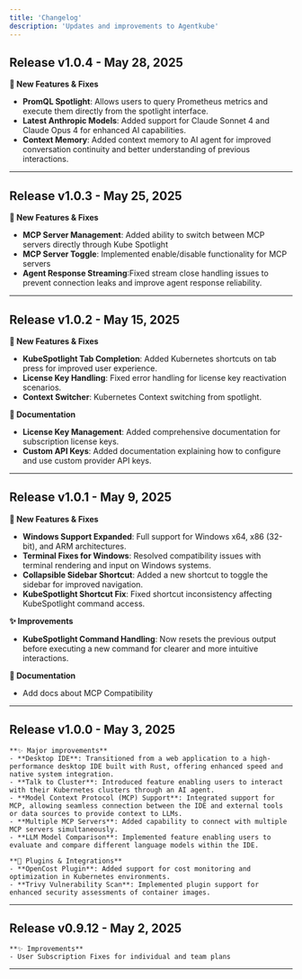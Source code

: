 ```yaml
---
title: 'Changelog'
description: 'Updates and improvements to Agentkube'
---
```


## Release v1.0.4 - May 28, 2025

**🚀 New Features & Fixes**
* **PromQL Spotlight**: Allows users to query Prometheus metrics and execute them directly from the spotlight interface.
* **Latest Anthropic Models**: Added support for Claude Sonnet 4 and Claude Opus 4 for enhanced AI capabilities.
* **Context Memory**: Added context memory to AI agent for improved conversation continuity and better understanding of previous interactions.

---

## Release v1.0.3 - May 25, 2025

**🚀 New Features & Fixes**
* **MCP Server Management**: Added ability to switch between MCP servers directly through Kube Spotlight
* **MCP Server Toggle**: Implemented enable/disable functionality for MCP servers
* **Agent Response Streaming**:Fixed stream close handling issues to prevent connection leaks and improve agent response reliability. 

---

## Release v1.0.2 - May 15, 2025

**🚀 New Features & Fixes**
* **KubeSpotlight Tab Completion**: Added Kubernetes shortcuts on tab press for improved user experience.
* **License Key Handling**: Fixed error handling for license key reactivation scenarios.
* **Context Switcher**: Kubernetes Context switching from spotlight.

**📗 Documentation**
* **License Key Management**: Added comprehensive documentation for subscription license keys.
* **Custom API Keys**: Added documentation explaining how to configure and use custom provider API keys.

---

## Release v1.0.1 - May 9, 2025

**🚀 New Features & Fixes**

* **Windows Support Expanded**: Full support for Windows x64, x86 (32-bit), and ARM architectures.
* **Terminal Fixes for Windows**: Resolved compatibility issues with terminal rendering and input on Windows systems.
* **Collapsible Sidebar Shortcut**: Added a new shortcut to toggle the sidebar for improved navigation.
* **KubeSpotlight Shortcut Fix**: Fixed shortcut inconsistency affecting KubeSpotlight command access.

**✨ Improvements**

* **KubeSpotlight Command Handling**: Now resets the previous output before executing a new command for clearer and more intuitive interactions.

**📗 Documentation**

* Add docs about MCP Compatibility

---

## Release v1.0.0 - May 3, 2025

    **✨ Major improvements**
    - **Desktop IDE**: Transitioned from a web application to a high-performance desktop IDE built with Rust, offering enhanced speed and native system integration.
    - **Talk to Cluster**: Introduced feature enabling users to interact with their Kubernetes clusters through an AI agent.
    - **Model Context Protocol (MCP) Support**: Integrated support for MCP, allowing seamless connection between the IDE and external tools or data sources to provide context to LLMs.
    - **Multiple MCP Servers**: Added capability to connect with multiple MCP servers simultaneously.
    - **LLM Model Comparison**: Implemented feature enabling users to evaluate and compare different language models within the IDE.
    
    **🔌 Plugins & Integrations**
    - **OpenCost Plugin**: Added support for cost monitoring and optimization in Kubernetes environments.
    - **Trivy Vulnerability Scan**: Implemented plugin support for enhanced security assessments of container images.
---

## Release v0.9.12 - May 2, 2025
    **✨ Improvements**
    - User Subscription Fixes for individual and team plans
---